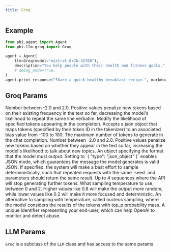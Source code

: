 ```yaml
---
title: Groq
---
```


## Example

<CodeGroup>

```python agent.py
from phi.agent import Agent
from phi.llm.groq import Groq

agent = Agent(
    llm=Groq(model="mixtral-8x7b-32768"),
    description="You help people with their health and fitness goals.",
    # debug_mode=True,
)
agent.print_response("Share a quick healthy breakfast recipe.", markdown=True)
```

</CodeGroup>

## Groq Params

<ResponseField name="name" type="str" default="Groq"/>
<ResponseField name="model" type="str" default="mixtral-8x7b-32768"/>
<ResponseField name="frequency_penalty" type="float">
  Number between -2.0 and 2.0. Positive values penalize new tokens based on
  their existing frequency in the text so far, decreasing the model's likelihood
  to repeat the same line verbatim.
</ResponseField>
<ResponseField name="logit_bias" type="Any">
  Modify the likelihood of specified tokens appearing in the completion. Accepts
  a json object that maps tokens (specified by their token ID in the tokenizer)
  to an associated bias value from -100 to 100.
</ResponseField>
<ResponseField name="logprobs" type="int"/>
<ResponseField name="max_tokens" type="int">
  The maximum number of tokens to generate in the chat completion.
</ResponseField>
<ResponseField name="presence_penalty" type="float">
  Number between -2.0 and 2.0. Positive values penalize new tokens based on
  whether they appear in the text so far, increasing the model's likelihood to
  talk about new topics.
</ResponseField>
<ResponseField name="response_format" type="Dict[str, Any]">
  An object specifying the format that the model must output.
  Setting to `{ "type": "json_object" }` enables JSON mode, which guarantees the message the model generates is valid JSON.
</ResponseField>
<ResponseField name="seed" type="int">
  If specified, the system will make a best effort to sample
  deterministically, such that repeated requests with the same `seed` and
  parameters should return the same result.
</ResponseField>
<ResponseField name="stop" type="[Union[str, List[str]]">
  Up to 4 sequences where the API will stop generating further tokens.
</ResponseField>
<ResponseField name="temperature" type="float">
  What sampling temperature to use, between 0 and 2. Higher values like 0.8 will
  make the output more random, while lower values like 0.2 will make it more
  focused and deterministic.
</ResponseField>
<ResponseField name="top_logprobs" type="int"/>
<ResponseField name="top_p" type="float">
  An alternative to sampling with temperature, called nucleus sampling, where
  the model considers the results of the tokens with top_p probability mass.
</ResponseField>
<ResponseField name="user" type="str">
  A unique identifier representing your end-user, which can help OpenAI to
  monitor and detect abuse.
</ResponseField>
<ResponseField name="extra_headers" type="Any"/>
<ResponseField name="extra_query" type="Any"/>
<ResponseField name="api_key" type="str"/>
<ResponseField name="organization" type="str"/>
<ResponseField name="base_url" type="str"/>
<ResponseField name="timeout" type="float"/>
<ResponseField name="max_retries" type="int"/>
<ResponseField name="default_headers" type="Any"/>
<ResponseField name="default_query" type="Any"/>
<ResponseField name="groq_client" type="GroqClient"/>

## LLM Params

`Groq` is a subclass of the `LLM` class and has access to the same params

<Snippet file="llm-base-reference.mdx" />
